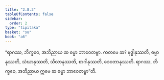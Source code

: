 ```yaml
---
title: "2.8.2"
tableOfContents: false
sidebar:
  order: 2
type: "tipitaka"
basket: "su"
book: "a6"
---
```



<DynamicBreadcrumb />

<Division number="141" book="a6" e="ch" v="16" p="393">

<Paragraph number="776" book="a6">
“ရာဂဿ, ဘိက္ခဝေ, အဘိညာယ ဆ ဓမ္မာ ဘာဝေတဗ္ဗာ. ကတမေ ဆ? ဗုဒ္ဓါနုဿတိ, ဓမ္မာနုဿတိ, သံဃာနုဿတိ, သီလာနုဿတိ, စာဂါနုဿတိ, ဒေဝတာနုဿတိ. ရာဂဿ, ဘိက္ခဝေ, အဘိညာယ ဣမေ ဆ ဓမ္မာ ဘာဝေတဗ္ဗာ”တိ.
</Paragraph>
</Division>